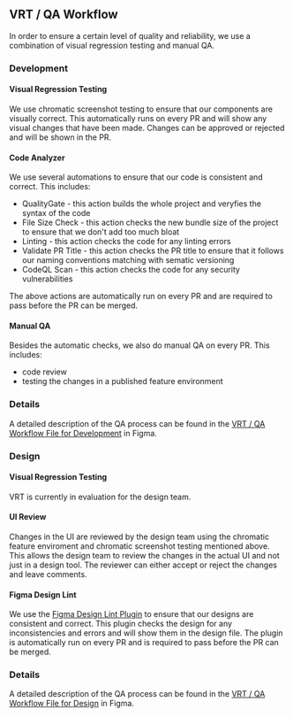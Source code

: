 
<Meta title="Docs/General/Testing" />

## VRT / QA Workflow

In order to ensure a certain level of quality and reliability, we use a combination of visual regression testing and manual QA.

### Development

#### Visual Regression Testing

We use chromatic screenshot testing to ensure that our components are visually correct. This automatically runs on every PR and will show any visual changes that have been made. Changes can be approved or rejected and will be shown in the PR.

#### Code Analyzer

We use several automations to ensure that our code is consistent and correct. This includes:

- QualityGate - this action builds the whole project and veryfies the syntax of the code
- File Size Check - this action checks the new bundle size of the project to ensure that we don't add too much bloat
- Linting - this action checks the code for any linting errors
- Validate PR Title - this action checks the PR title to ensure that it follows our naming conventions matching with sematic versioning
- CodeQL Scan - this action checks the code for any security vulnerabilities

The above actions are automatically run on every PR and are required to pass before the PR can be merged.

#### Manual QA

Besides the automatic checks, we also do manual QA on every PR. This includes:

- code review
- testing the changes in a published feature environment

### Details

A detailed description of the QA process can be found in the [VRT / QA Workflow File for Development](https://www.figma.com/file/yg2PKZ0ghndLBAPYm7kbaN/VRT-%2F-QA-Workflow?type=whiteboard&node-id=427-582&t=aJsKurM4wVpfftjE-4) in Figma.

### Design

#### Visual Regression Testing

VRT is currently in evaluation for the design team.

#### UI Review

Changes in the UI are reviewed by the design team using the chromatic feature enviroment and chromatic screenshot testing mentioned above. This allows the design team to review the changes in the actual UI and not just in a design tool. The reviewer can either accept or reject the changes and leave comments.

#### Figma Design Lint

We use the [Figma Design Lint Plugin](https://www.figma.com/community/plugin/735098356222747486/Figma-Design-Lint) to ensure that our designs are consistent and correct. This plugin checks the design for any inconsistencies and errors and will show them in the design file. The plugin is automatically run on every PR and is required to pass before the PR can be merged.

### Details

A detailed description of the QA process can be found in the [VRT / QA Workflow File for Design](https://www.figma.com/file/yg2PKZ0ghndLBAPYm7kbaN/VRT-%2F-QA-Workflow?type=whiteboard&node-id=427-1517&t=aJsKurM4wVpfftjE-4) in Figma.
